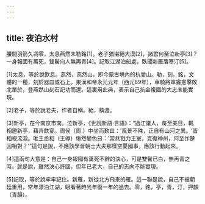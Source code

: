 ```yaml
---
---
---
```

title: 夜泊水村
---



腰間羽箭久凋零，太息燕然未勒銘[1]。老子猶堪絕大漠[2]，諸君何至泣新亭[3]？一身報國有萬死，雙鬢向人無再青[4]。記取江湖泊船處，臥聞新雁落寒汀[5]。

[1]太息，等於說歎息。燕然，燕然山，即今蒙古境內的杭愛山。勒，刻。銘，文體的一種，刻於器皿或石上。東漢和帝永元元年（西元89年），車騎將軍竇憲擊敗北單於，登燕然山刻石記功而還。這裏用此典，表示自己抗金複國的大志未能實現。

[2]老子，等於說老夫，作者自稱。絕，橫渡。

[3]新亭，在今南京市南。泣新亭，《世說新語·言語》：“過江諸人，每至美日，輒相邀新亭，藉卉飲宴。周侯（周 ）中坐而歎曰：'風景不殊，正自有山河之異。'皆相視流淚。唯王丞相（王導）愀然變色曰：'當共戮力王室，克復神州，何至作楚囚相對？'”這句是說，不應該學晉朝士大夫那樣空憂國事，應該行動起來。

[4]這兩句大意是：自己一身報國有萬死不辭的決心，可是雙鬢已白，無再青之時。就是說，雖然決心許國，但年已老大，自己的志向不能實現。

[5]記取，等於說牢牢記住。新雁，新從北方飛來的雁。這一聯是說，自己不被朝廷重用，常年漂泊江湖，眼看著時光年復一年的過去。零，銘，亭，青，汀，押韻（青韻）。